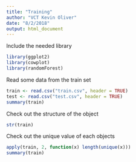 ```yaml
---
title: "Training"
author: "VCT Kevin Oliver"
date: "8/2/2018"
output: html_document
---
```


Include the needed library

```r
library(ggplot2)
library(cowplot)
library(randomForest)
```

Read some data from the train set
```r
train <- read.csv("train.csv", header = TRUE)
test <- read.csv("test.csv", header = TRUE)
summary(train)
```
Check out the structure of the object
```r
str(train)
```

Check out the unique value of each objects
```r
apply(train, 2, function(x) length(unique(x)))
summary(train)
```
